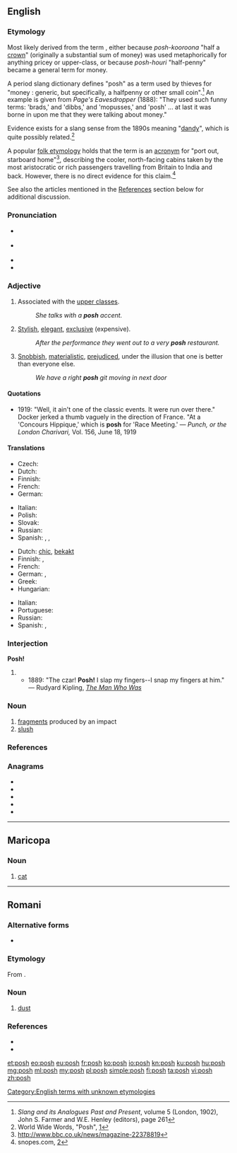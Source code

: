{{also|Posh}}
==English==

===Etymology===
{{unk.|en}}

Most likely derived from the {{etyl|rom|en}} term {{term|posh||half}}, either because ''posh-kooroona'' "half a [[crown]]" (originally a substantial sum of money) was used metaphorically for anything pricey or upper-class, or because ''posh-houri'' "half-penny" became a general term for money.

A period slang dictionary defines "posh" as a term used by thieves for "money : generic, but specifically, a halfpenny or other small coin".<ref>''Slang and its Analogues Past and Present'', volume 5 (London, 1902), John S. Farmer and W.E. Henley (editors), page 261</ref> An example is given from ''Page's Eavesdropper'' (1888): "They used such funny terms: 'brads,' and 'dibbs,' and 'mopusses,' and 'posh' ... at last it was borne in upon me that they were talking about money."

Evidence exists for a slang sense from the 1890s meaning "[[dandy#Noun|dandy]]", which is quite possibly related.<ref>World Wide Words, "Posh", [http://www.worldwidewords.org/qa/qa-pos1.htm]</ref>

A popular [[folk etymology]] holds that the term is an [[acronym]] for "port out, starboard home"<ref>http://www.bbc.co.uk/news/magazine-22378819</ref>, describing the cooler, north-facing cabins taken by the most aristocratic or rich passengers travelling from Britain to India and back. However, there is no direct evidence for this claim.<ref>snopes.com, [http://www.snopes.com/language/acronyms/posh.asp]</ref>

See also the articles mentioned in the [[#References|References]] section below for additional discussion.

===Pronunciation===
* {{a|GenAm}} {{IPA|/pɑʃ/|lang=en}}
* {{a|RP}} {{IPA|/pɒʃ/|lang=en}}
* {{audio|en-uk-posh.ogg|Audio (UK)|lang=en}}
* {{rhymes|ɒʃ|lang=en}}

===Adjective===
{{en-adj|er|more}}

# Associated with the [[upper class]]es.
#: ''She talks with a '''posh''' accent.''
# [[stylish|Stylish]], [[elegant]], [[exclusive]] (expensive).
#: ''After the performance they went out to a very '''posh''' restaurant.''
# {{lb|en|usually|offensive|especially|in|_|Scotland|and|Northern England}} [[snobbish|Snobbish]], [[materialistic]], [[prejudiced]], under the illusion that one is better than everyone else.
#: ''We have a right '''posh''' git moving in next door''

====Quotations====
* 1919: "Well, it ain't one of the classic events. It were run over there." Docker jerked a thumb vaguely in the direction of France. "At a 'Concours Hippique,' which is '''posh''' for 'Race Meeting.' &mdash; ''Punch, or the London Charivari,'' Vol. 156, June 18, 1919

====Translations====
{{trans-top|associated with the upper classes}}
* Czech: {{t+|cs|nóbl}}
* Dutch: {{t+|nl|deftig}}
* Finnish: {{t+|fi|yläluokkainen}}
* French: {{t+|fr|bourge}}
* German: {{t+|de|vornehm}}
{{trans-mid}}
* Italian: {{t+|it|lussuoso}}
* Polish: {{t+|pl|luksusowy}}
* Slovak: {{t|sk|nóbl}}
* Russian: {{t+|ru|аристократи́ческий}}
* Spanish: {{t+|es|pijo|m}}, {{t+|es|fresa|n}} {{qualifier|Mexico}}, {{t+|es|pituco|m}} {{qualifier|South America}}
{{trans-bottom}}

{{trans-top|stylish, elegant, exclusive}}
* Dutch: [[chic#Dutch|chic]], [[bekakt]] {{qualifier|pejorative}}
* Finnish: {{t+|fi|tyylikäs}}, {{t+|fi|upea}}
* French: {{t+|fr|chic}}
* German: {{t+|de|schick}}, {{t+|de|todschick}}
* Greek: {{t+|el|κυριλέ}}
* Hungarian: {{t+|hu|sikkes}}
{{trans-mid}}
* Italian: {{t+|it|elegante}}
* Portuguese: {{t+|pt|chique}}
* Russian: {{t+|ru|шика́рный}}
* Spanish: {{t+|es|pijo}}, {{t+|es|elitista}}
{{trans-bottom}}

===Interjection===
'''Posh!'''

# {{non-gloss definition|An exclamation expressing [[derision]].}}
#* 1889: "The czar! '''Posh!''' I slap my fingers--I snap my fingers at him." &mdash; Rudyard Kipling, [http://www.gutenberg.org/files/12732/12732.txt ''The Man Who Was'']

===Noun===
{{en-noun|-}}

# [[fragment]]s produced by an impact
# [[slush]]

===References===
<references/>

===Anagrams===
* {{l|en|hops}}
* {{l|en|hosp}}
* {{l|en|OHPs}}
* {{l|en|shop}}
* {{l|en|soph}}

[[Category:English terms with unknown etymologies]]

----

==Maricopa==

===Noun===
{{head|mrc|noun}}
# [[cat]]

----

==Romani==

===Alternative forms===
* {{l|rom|push}}

===Etymology===
From {{etyl|hy|rom}} {{m|xcl|փոշի|}}.

===Noun===
{{head|rom|noun}}

# [[dust]]

===References===
* {{R:xcl:HAB|փոշի|vol=IV|page=517a}}
* {{R:rom:Vaillant|pos’|page=123a}}

[[et:posh]]
[[eo:posh]]
[[eu:posh]]
[[fr:posh]]
[[ko:posh]]
[[io:posh]]
[[kn:posh]]
[[ku:posh]]
[[hu:posh]]
[[mg:posh]]
[[ml:posh]]
[[my:posh]]
[[pl:posh]]
[[simple:posh]]
[[fi:posh]]
[[ta:posh]]
[[vi:posh]]
[[zh:posh]]